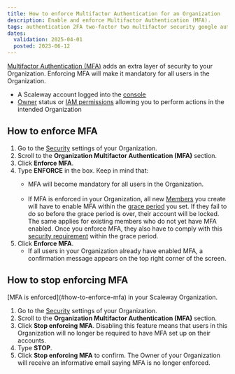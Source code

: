 ```yaml
---
title: How to enforce Multifactor Authentication for an Organization
description: Enable and enforce Multifactor Authentication (MFA).
tags: authentication 2FA two-factor two multifactor security google authenticator authenticator mfa
dates:
  validation: 2025-04-01
  posted: 2023-06-12
---
```



[Multifactor Authentication (MFA)](/account/concepts/#multifactor-authentication-mfa) adds an extra layer of security to your Organization. Enforcing MFA will make it mandatory for all users in the Organization.

<Requirements />

- A Scaleway account logged into the [console](https://console.scaleway.com)
- [Owner](/iam/concepts/#owner) status or [IAM permissions](/iam/concepts/#permission) allowing you to perform actions in the intended Organization

## How to enforce MFA

1. Go to the [Security](https://console.scaleway.com/settings/security) settings of your Organization.
3. Scroll to the **Organization Multifactor Authentication (MFA)** section.
4. Click **Enforce MFA**.
5. Type **ENFORCE** in the box.
    <Message type="important">
    Keep in mind that:
    - MFA will become mandatory for all users in the Organization.<br /><br />
    - If MFA is enforced in your Organization, all new [Members](/iam/concepts/#member) you create will have to enable MFA within the [grace period](/iam/concepts/#grace-period) you set. If they fail to do so before the grace period is over, their account will be locked. The same applies for existing members who do not yet have MFA enabled. Once you enforce MFA, they also have to comply with this [security requirement](/iam/how-to/enforce-security-requirements-members) within the grace period.
    </Message>
6. Click **Enforce MFA**.
    - If all users in your Organization already have enabled MFA, a confirmation message appears on the top right corner of the screen.

## How to stop enforcing MFA

<Message type="requirement">
  [MFA is enforced](#how-to-enforce-mfa) in your Scaleway Organization.
</Message>

1. Go to the [Security](https://console.scaleway.com/settings/security) settings of your Organization.
3. Scroll to the **Organization Multifactor Authentication (MFA)** section.
4. Click **Stop enforcing MFA**.
    <Message type="important">
      Disabling this feature means that users in this Organization will no longer be required to have MFA set up on their accounts.
    </Message>
5. Type **STOP**.
6. Click **Stop enforcing MFA** to confirm.
    The Owner of your Organization will receive an informative email saying MFA is no longer enforced.